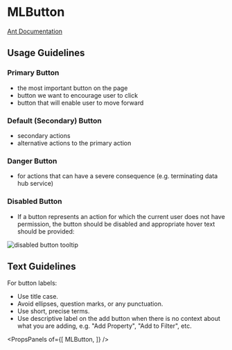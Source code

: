 
# MLButton

[Ant Documentation](https://3x.ant.design/components/button)

## Usage Guidelines

### Primary Button
* the most important button on the page
* button we want to encourage user to click
* button that will enable user to move forward

### Default (Secondary) Button
* secondary actions
* alternative actions to the primary action 

### Danger Button 
* for actions that can have a severe consequence (e.g. terminating data hub service)

### Disabled Button
* If a button represents an action for which the current user does not have permission, the button should be disabled and appropriate hover text should be provided:

![disabled button tooltip](images/disabled_button_tooltip.png)

## Text Guidelines
For button labels:
* Use title case. 
* Avoid ellipses, question marks, or any punctuation.
* Use short, precise terms.
* Use descriptive label on the add button when there is no context about what you are adding, e.g. "Add Property", "Add to Filter", etc.



<PropsPanels of={[
  MLButton,
]} />
